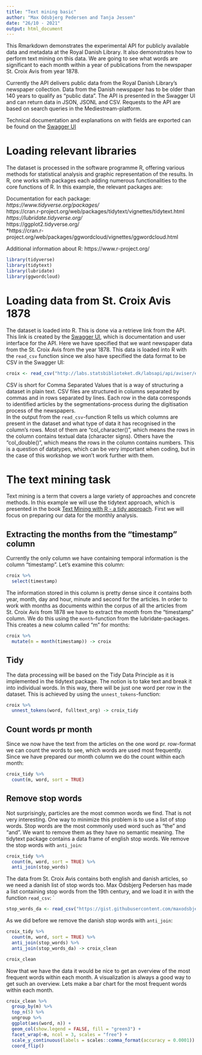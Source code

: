 ```yaml
---
title: "Text mining basic"
author: "Max Odsbjerg Pedersen and Tanja Jessen"
date: "26/10 - 2021"
output: html_document
---
```


This Rmarkdown demonstrates the experimental API for publicly available data and metadata at the Royal Danish Library. It also demonstrates how to perform text mining on this data. We are going to see what words are significant to each month within a year of publications from the newspaper St. Croix Avis from year 1878. 

Currently the API delivers public data from the Royal Danish Library's newspaper collection. Data from the Danish newspaper has to be older than 140 years to qualify as "public data". The API is presented in the Swagger UI and can return data in JSON, JSONL and CSV. Requests to the API are based on search queries in the Mediestream-platform. 

Technical documentation and explanations on with fields are exported can be found on the [Swagger UI](http://labs.statsbiblioteket.dk/labsapi/api//api-docs?url=/labsapi/api/openapi.yaml)

# Loading relevant libraries

The dataset is processed in the software programme R, offering various methods for statistical analysis and graphic representation of the results. In R, one works with packages each adding numerous functionalities to the core functions of R. In this example, the relevant packages are:

Documentation for each package: <br>
*https://www.tidyverse.org/packages/ <br>
*https://cran.r-project.org/web/packages/tidytext/vignettes/tidytext.html <br>
*https://lubridate.tidyverse.org/ <br>
*https://ggplot2.tidyverse.org/ <br>
*https://cran.r-project.org/web/packages/ggwordcloud/vignettes/ggwordcloud.html<br>

Additional information about R: 
https://www.r-project.org/

```r
library(tidyverse)
library(tidytext)
library(lubridate)
library(ggwordcloud)

```
# Loading data from St. Croix Avis 1878

The dataset is loaded into R. This is done via a retrieve link from the API. This link is created by the [Swagger UI](http://labs.statsbiblioteket.dk/labsapi/api//api-docs?url=/labsapi/api/openapi.yaml), which is documentation and user interface for the API. Here we have specified that we want newspaper data from the St. Croix Avis from the year 1878. This data is loaded into R with the `read_csv` function since we also have specified the data format to be CSV in the Swagger UI: 

```r
croix <- read_csv("http://labs.statsbiblioteket.dk/labsapi/api/aviser/export/fields?query=py%3A1878%20AND%20familyId%3Astcroixavisdvi&fields=link&fields=recordID&fields=timestamp&fields=pwa&fields=cer&fields=fulltext_org&fields=pageUUID&fields=editionUUID&fields=titleUUID&fields=editionId&fields=familyId&fields=newspaper_page&fields=newspaper_edition&fields=lplace&fields=location_name&fields=location_coordinates&max=5000&structure=header&structure=content&format=CSV")
```
CSV is short for Comma Separated Values that is a way of structuring a dataset in plain text. CSV files are structured in columns separated by commas and in rows separated by lines. Each row in the data corresponds to identified articles by the segmentations-process during the digitisation process of the newspapers.  
In the output from the `read_csv`-function R tells us which columns are present in the dataset and what type of data it has recognised in the column's rows. Most of them are "col_character()", which means the rows in the column contains textual data (character signs). Others have the "col_double()", which means the rows in the column contains numbers. This is a question of datatypes, which can be very important when coding, but in the case of this workshop we won't work further with them.

# The text mining task
Text mining is a term that covers a large variety of approaches and concrete methods. In this example we will use the tidytext approach, which is presented in the book [Text Mining with R - a tidy approach](https://www.tidytextmining.com). 
First we will focus on preparing our data for the monthly analysis. 

## Extracting the months from the "timestamp" column
Currently the only column we have containing temporal information is the column "timestamp". Let's examine this column:
```r
croix %>% 
  select(timestamp)

```
The information stored in this column is pretty dense since it contains both year, month, day and hour, minute and second for the articles. In order to work with months as documents within the corpus of all the articles from St. Croix Avis from 1878 we have to extract the month from the "timestamp" column. We do this using the `month`-function from the lubridate-packages. This creates a new column called "m" for months:
```r
croix %>% 
  mutate(m = month(timestamp)) -> croix

```

## Tidy
The data processing will be based on the Tidy Data Principle as it is implemented in the tidytext package. The notion is to take text and break it into individual words. In this way, there will be just one word per row in the dataset. This is achieved by using the `unnest_tokens`-function:

```r
croix %>% 
  unnest_tokens(word, fulltext_org) -> croix_tidy

```

## Count words pr month
Since we now have the text from the articles on the one word pr. row-format we can count the words to see, which words are used most frequently. Since we have prepared our month column we do the count within each month: 
```r
croix_tidy %>% 
  count(m, word, sort = TRUE)

```

## Remove stop words
Not surprisingly, particles are the most common words we find. That is not very interesting. One way to minimize this problem is to use a list of stop words. Stop words are the most commonly used word such as "the" and "and". We want to remove them as they have no semantic meaning. The tidytext package contains a data frame of english stop words. We remove the stop words with `anti_join`:

```r
croix_tidy %>% 
  count(m, word, sort = TRUE) %>% 
  anti_join(stop_words)
```

The data from St. Croix Avis contains both english and danish articles, so we need a danish list of stop words too. Max Odsbjerg Pedersen has made a list containing stop words from the 19th century, and we load it in with the function `read_csv`:
`
```r
stop_words_da <- read_csv("https://gist.githubusercontent.com/maxodsbjerg/4d1e3b1081ebba53a8d2c3aae2a1a070/raw/b53272e7deaa9ece78991c838b4857b6abefb2ce/stopord_18.csv")
```

As we did before we remove the danish stop words with `anti_join`:
```r
croix_tidy %>% 
  count(m, word, sort = TRUE) %>% 
  anti_join(stop_words) %>% 
  anti_join(stop_words_da) -> croix_clean

croix_clean
```


Now that we have the data it would be nice to get an overview of the most frequent words within each month. A visualization is always a good way to get such an overview.
Lets make a bar chart for the most frequent words within each month. 

```r
croix_clean %>%
  group_by(m) %>% 
  top_n(5) %>% 
  ungroup %>%
  ggplot(aes(word, n)) +
  geom_col(show.legend = FALSE, fill = "green3") +
  facet_wrap(~m, ncol = 3, scales = "free") +
  scale_y_continuous(labels = scales::comma_format(accuracy = 0.0001)) +
  coord_flip()
```





